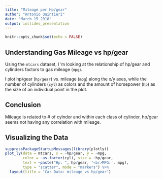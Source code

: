 ---
title: "Mileage per Hp/gear"
author: "Antonio Quintieri"
date: "March 15 2018"
output: ioslides_presentation
---

```{r setup, include=FALSE}
knitr::opts_chunk$set(echo = FALSE)
```

## Understanding Gas Mileage vs hp/gear

Using the `mtcars` dataset, I 'm looking at the relationship of hp/gear and cylinders factors to gas mileage (`mpg`).

I plot hp/gear (`hp/gear`) vs. mileage (`mpg`) along the x/y axes, while the number of cylinders (`cyl`) as colors and the amount of horsepower (`hp`) as the size of an individual point in the plot.

## Conclusion
Mileage is related to # of cylnder and within each class of cylinder, hp/gear seems not having any correlation with mileage.
 
## Visualizing the Data

```{r plot, echo=FALSE}
suppressPackageStartupMessages(library(plotly))
plot_ly(data = mtcars, x = ~hp/gear, y = ~mpg, 
        color = ~as.factor(cyl), size = ~hp/gear,
        text = ~paste("Hp: ", hp/gear, '<br>MPG:', mpg),
        type = "scatter", mode = "markers") %>%
  layout(title = "Car Data: mileage vs hp/gear")
```

